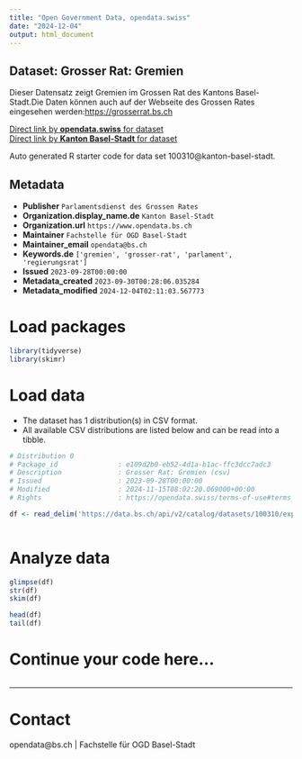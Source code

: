 ```yaml
---
title: "Open Government Data, opendata.swiss"
date: "2024-12-04"
output: html_document
---
```


## Dataset: Grosser Rat: Gremien

Dieser Datensatz zeigt Gremien im Grossen Rat des Kantons Basel-Stadt.Die Daten können auch auf der Webseite des Grossen Rates eingesehen werden:[https://grosserrat.bs.ch](https://grosserrat.bs.ch)

[Direct link by **opendata.swiss** for dataset](https://opendata.swiss/de/dataset/grosser-rat-gremien)<br>
[Direct link by **Kanton Basel-Stadt** for dataset](https://data.bs.ch/explore/dataset/100310/)

Auto generated R starter code for data set 100310@kanton-basel-stadt.

## Metadata

- **Publisher** `Parlamentsdienst des Grossen Rates`
- **Organization.display_name.de** `Kanton Basel-Stadt`
- **Organization.url** `https://www.opendata.bs.ch`
- **Maintainer** `Fachstelle für OGD Basel-Stadt`
- **Maintainer_email** `opendata@bs.ch`
- **Keywords.de** `['gremien', 'grosser-rat', 'parlament', 'regierungsrat']`
- **Issued** `2023-09-28T00:00:00`
- **Metadata_created** `2023-09-30T00:28:06.035284`
- **Metadata_modified** `2024-12-04T02:11:03.567773`


# Load packages

```r

library(tidyverse)
library(skimr)

```

# Load data

-   The dataset has 1 distribution(s) in CSV format.
-   All available CSV distributions are listed below and can be read into a tibble.

```r

# Distribution 0
# Package_id               : e109d2b0-eb52-4d1a-b1ac-ffc3dcc7adc3
# Description              : Grosser Rat: Gremien (csv)
# Issued                   : 2023-09-28T00:00:00
# Modified                 : 2024-11-15T08:02:20.069000+00:00
# Rights                   : https://opendata.swiss/terms-of-use#terms_by

df <- read_delim('https://data.bs.ch/api/v2/catalog/datasets/100310/exports/csv?use_labels=true')



```

# Analyze data

```r

glimpse(df)
str(df)
skim(df)

head(df)
tail(df)

```

# Continue your code here...

```r

```

------------------------------------------------------------------------

# Contact

opendata@bs.ch | Fachstelle für OGD Basel-Stadt
